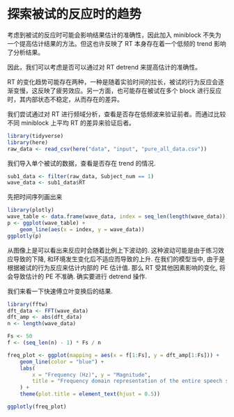 # 探索被试的反应时的趋势

考虑到被试的反应时可能会影响结果估计的准确性，因此加入 miniblock 不失为一个提高估计结果的方法。但这也许反映了 RT 本身存在着一个低频的 trend 影响了分析结果。

因此，我们可以考虑是否可以通过对 RT detrend 来提高估计的准确性。

RT 的变化趋势可能存在两种，一种是随着实验时间的拉长，被试的行为反应会逐渐变慢，这反映了疲劳效应。另一方面，也可能存在被试在多个 block 进行反应时，其内部状态不稳定，从而存在的差异。

我们尝试通过对 RT 进行频域分析，查看是否存在低频波来验证前者。而通过比较不同 miniblock 上平均 RT 的差异来验证后者。

```r
library(tidyverse)
library(here)
raw_data <- read_csv(here("data", "input", "pure_all_data.csv"))
```

我们导入单个被试的数据，查看是否存在 trend 的情况.

```r
sub1_data <- filter(raw_data, Subject_num == 1)
wave_data <- sub1_data$RT
```

先把时间序列画出来
```r
library(plotly)
wave_table <- data.frame(wave_data, index = seq_len(length(wave_data)))
p <- ggplot(wave_table) +
    geom_line(aes(x = index, y = wave_data))
ggplotly(p)
```

从图像上是可以看出来反应时会随着比例上下波动的. 这种波动可能是由于练习效应导致的下降, 和环境发生变化后不适应而导致的上升. 在我们的模型当中, 由于是根据被试的行为反应来估计内部的 PE 估计值. 那么 RT 受其他因素影响的变化, 将会导致估计的 PE 不准确. 确实要进行 detrend 操作.

我们来看一下快速傅立叶变换后的结果.

```r
library(fftw)
dft_data <- FFT(wave_data)
dft_amp <- abs(dft_data)
n <- length(wave_data)

Fs <- 50
f <- (seq_len(n) - 1) * Fs / n

freq_plot <- ggplot(mapping = aes(x = f[1:Fs], y = dft_amp[1:Fs])) +
    geom_line(color = "blue") +
    labs(
        x = "Frequency (Hz)", y = "Magnitude",
        title = "Frequency domain representation of the entire speech sequence"
    ) +
    theme(plot.title = element_text(hjust = 0.5))

ggplotly(freq_plot)
```
